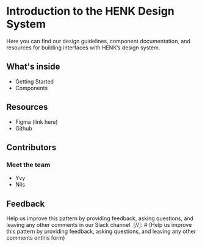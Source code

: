 
<Meta title="Intro" />

# Introduction to the HENK Design System

Here you can find our design guidelines, component documentation, and resources for building interfaces with HENK’s design system.

## What's inside

- Getting Started
- Components

## Resources
- Figma (link here)
- Github

## Contributors
### Meet the team
- Yvy
- Nils

## Feedback
Help us improve this pattern by providing feedback, asking questions, and leaving any other comments in our Slack channel.
[//]: # (Help us improve this pattern by providing feedback, asking questions, and leaving any other comments onthis form)

